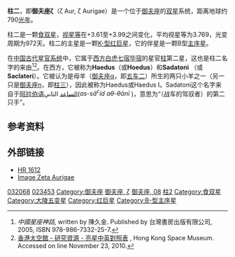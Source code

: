 {{Starbox begin |
 name=柱二（御夫座ζ ）<br> ζ Aurigae }}
{{Starbox observe |
 epoch=J2000 |
 ra={{RA|05|02|28.6869}} |
 dec={{DEC|+41|04|33.015}} |
 appmag_v=3.769 |
 constell=[[御夫座|御夫座]] | 
 星官=[[柱_(毕宿)|柱]] ([[毕宿|毕宿]])}}
{{Starbox character |
 class=K4Ib-II+/B7V... |
 r-i = 0.87 |
 v-r = |
 b-v = 1.22 |
 u-b = 0.87 |
 variable=[[大陵五变星|大陵五变星]] }}
{{Starbox astrometry |
 radial_v=12.8 |
 prop_mo_ra=8.88 |
 prop_mo_dec= -21.43 |
 parallax=4.14 |
 p_error=0.81 |
 absmag_v=4.927 }}
{{Starbox detail|
 mass=8/6 |
 radius=200/5 |
 luminosity=2100/400 |
 temperature=3,500–5,000/12,500 |
 metal= |
 rotational_velocity=19 Km/s |
 rotation=2.7 Year |
 age= }}
{{Starbox catalog |
 names=Hoedus I, Haedi Haedus, Sadatoni, Saclateni, 8 Aurigae, [[Harvard_Revised_catalogue|HR]] 1612, [[Henry_Draper_Catalogue|HD]] 32068, [[Bonner_Durchmusterung|BD]]+40°1142A, [[Fifth_Fundamental_Catalogue|FK5]] 1137, [[Hipparcos_catalogue|HIP]] 23453, [[Smithsonian_Astrophysical_Observatory_catalogue|SAO]] 39966. }}
{{Starbox reference |
 Simbad=HD+32068
| ARICNS = }}
{{Starbox end}}
'''柱二'''，即'''御夫座ζ'''（ζ Aur, ζ Aurigae）是一个位于[[御夫座|御夫座]]的[[双星|双星]]系统，距离地球约790[[光年|光年]]。

柱二是一颗[[食双星|食双星]]，[[视星等|视星等]]在+3.61至+3.99之间变化，平均视星等为3.769，光变周期为972天。柱二的主星是一颗[[恒星光谱|K-型]][[红巨星|红巨星]]，它的伴星是一颗B型[[主序星|主序星]]。

在[[星官|中国古代星官系统]]中，它属于[[二十八宿|西方白虎七宿]][[毕宿|毕宿]]的星官[[柱_(毕宿)|柱]]第二星，这也是柱二名字的来由<ref>''中國星座神話'', written by 陳久金. Published by 台灣書房出版有限公司, 2005, ISBN 978-986-7332-25-7.</ref><ref>[http://www.lcsd.gov.hk/CE/Museum/Space/Research/StarName/c_research_chinengstars_h_l.htm 香港太空館 - 研究資源 - 亮星中英對照表] {{webarchive|url=https://web.archive.org/web/20110129031951/http://www.lcsd.gov.hk/CE/Museum/Space/Research/StarName/c_research_chinengstars_h_l.htm |date=2011-01-29 }}, Hong Kong Space Museum. Accessed on line November 23, 2010.</ref>。在西方，它被称为'''Haedus'''（或'''Hoedus'''）和'''Sadatoni''' （或'''Saclateri'''）。它被认为是母羊（[[御夫座α|御夫座α]]，即[[五车二|五车二]]）所生的两只小羊之一（另一只是[[御夫座η|御夫座η]]，即[[柱三|柱三]]），因此被称为Haedus或Haedus I。Sadatoni这个名字来自于[[阿拉伯语|阿拉伯语]]الساعد الثاني(''as-sā<sup>c</sup>id aθ-θānī'' )，意思为“（战车的驾驭者）的第二只手”。

==参考资料==
{{reflist}}

==外部链接==
* [http://webviz.u-strasbg.fr/viz-bin/VizieR-S?HR%201612 HR 1612] {{Wayback|url=http://webviz.u-strasbg.fr/viz-bin/VizieR-S?HR%201612 |date=20201003012120 }}
* [http://aladin.u-strasbg.fr/AladinPreview?-c=05+02+28.6869%2B41+04+33.015&ident=V*+zet+Aur&submit=Aladin+previewer Image Zeta Aurigae]

{{Stars of Auriga}}
{{星官|柱|9|0|毕宿}}
[[Category:HD和HDE天體|032068]]
[[Category:HIP天體|023453]]
[[Category:御夫座|Category:御夫座]]
[[Category:拜耳天體|御夫座, ζ]]
[[Category:佛氏天體|御夫座, 08]]
[[Category:柱_(毕宿)|柱2]]
[[Category:食双星|Category:食双星]]
[[Category:大陵五变星|Category:大陵五变星]]
[[Category:红巨星|Category:红巨星]]
[[Category:B-型主序星|Category:B-型主序星]]